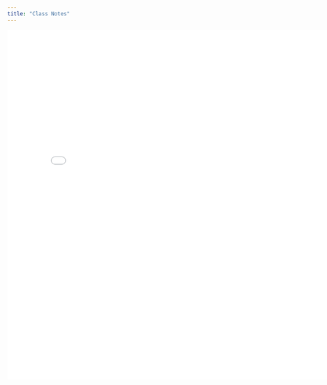 ```yaml
---
title: "Class Notes"
---
```



```{=html}
<embed src="pdf/Calculus II.pdf" width="800px" height="800px" />
```